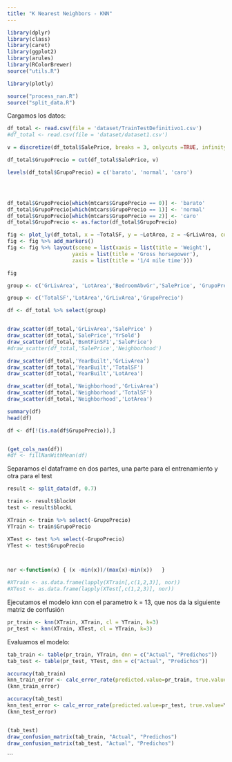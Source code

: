 ```yaml
---
title: "K Nearest Neighbors - KNN"
---
```


```r

library(dplyr)
library(class)
library(caret)
library(ggplot2)
library(arules)
library(RColorBrewer)
source("utils.R")

library(plotly)

source("process_nan.R")
source("split_data.R")
```


Cargamos los datos:

```r

df_total <- read.csv(file = 'dataset/TrainTestDefinitivo1.csv')
#df_total <- read.csv(file = 'dataset/dataset1.csv')

```

```r

v = discretize(df_total$SalePrice, breaks = 3, onlycuts =TRUE, infinity = TRUE)

df_total$GrupoPrecio = cut(df_total$SalePrice, v)

levels(df_total$GrupoPrecio) = c('barato', 'normal', 'caro')




df_total$GrupoPrecio[which(mtcars$GrupoPrecio == 0)] <- 'barato'
df_total$GrupoPrecio[which(mtcars$GrupoPrecio == 1)] <- 'normal'
df_total$GrupoPrecio[which(mtcars$GrupoPrecio == 2)] <- 'caro'
df_total$GrupoPrecio <- as.factor(df_total$GrupoPrecio)

fig <- plot_ly(df_total, x = ~TotalSF, y = ~LotArea, z = ~GrLivArea, color = ~GrupoPrecio, colors = c('#BF382A', '#00FF00','#0C4B8E'))
fig <- fig %>% add_markers()
fig <- fig %>% layout(scene = list(xaxis = list(title = 'Weight'),
                     yaxis = list(title = 'Gross horsepower'),
                     zaxis = list(title = '1/4 mile time')))

fig
```


```r

group <- c('GrLivArea', 'LotArea','BedroomAbvGr','SalePrice', 'GrupoPrecio')

group <- c('TotalSF','LotArea','GrLivArea','GrupoPrecio')

df <- df_total %>% select(group)


draw_scatter(df_total,'GrLivArea','SalePrice' )
draw_scatter(df_total,'SalePrice','YrSold')
draw_scatter(df_total,'BsmtFinSF1','SalePrice')
#draw_scatter(df_total,'SalePrice','Neighborhood')

draw_scatter(df_total,'YearBuilt','GrLivArea')
draw_scatter(df_total,'YearBuilt','TotalSF')
draw_scatter(df_total,'YearBuilt','LotArea')

draw_scatter(df_total,'Neighborhood','GrLivArea')
draw_scatter(df_total,'Neighborhood','TotalSF')
draw_scatter(df_total,'Neighborhood','LotArea')
```

```r

summary(df)
head(df)

```


```r

df <- df[!(is.na(df$GrupoPrecio)),]


(get_cols_nan(df))
#df <- fillNanWithMean(df)
```



Separamos el dataframe en dos partes, una parte para el entrenamiento y otra para el test

```r

result <- split_data(df, 0.7)

train <- result$blockH
test <- result$blockL

XTrain <- train %>% select(-GrupoPrecio)
YTrain <- train$GrupoPrecio

XTest <- test %>% select(-GrupoPrecio)
YTest <- test$GrupoPrecio



nor <-function(x) { (x -min(x))/(max(x)-min(x))   }

#XTrain <- as.data.frame(lapply(XTrain[,c(1,2,3)], nor))
#XTest <- as.data.frame(lapply(XTest[,c(1,2,3)], nor))


```

Ejecutamos el modelo knn con el parametro k = 13, que nos da la siguiente matriz de confusión
```r

pr_train <- knn(XTrain, XTrain, cl = YTrain, k=3)
pr_test <- knn(XTrain, XTest, cl = YTrain, k=3)

```

Evaluamos el modelo:
```r

tab_train <- table(pr_train, YTrain, dnn = c("Actual", "Predichos"))
tab_test <- table(pr_test, YTest, dnn = c("Actual", "Predichos"))

accuracy(tab_train)
knn_train_error <- calc_error_rate(predicted.value=pr_train, true.value=YTrain)
(knn_train_error)

accuracy(tab_test)
knn_test_error <- calc_error_rate(predicted.value=pr_test, true.value=YTest)
(knn_test_error)


(tab_test)
draw_confusion_matrix(tab_train, "Actual", "Predichos")
draw_confusion_matrix(tab_test, "Actual", "Predichos")


```

```






